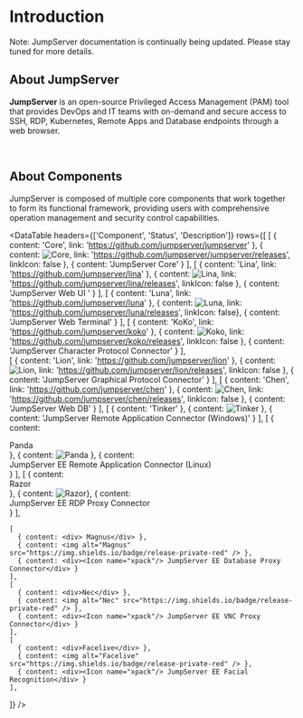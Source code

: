 
<ApplyTrialLicense />

# Introduction

Note: JumpServer documentation is continually being updated. Please stay tuned for more details.


## About JumpServer

**JumpServer** is an open-source Privileged Access Management (PAM) tool that provides DevOps and IT teams with on-demand and secure access to SSH, RDP, Kubernetes, Remote Apps and Database endpoints through a web browser.

<br/>

<SmartArchitectureDiagram />

## About Components

JumpServer is composed of multiple core components that work together to form its functional framework, providing users with comprehensive operation management and security control capabilities.

<DataTable
  headers={['Component', 'Status', 'Description']}
  rows={[
    [
      { content: 'Core', link: 'https://github.com/jumpserver/jumpserver' },
      { content: <img alt="Core" src="https://img.shields.io/github/release/jumpserver/jumpserver.svg" />, link: 'https://github.com/jumpserver/jumpserver/releases', linkIcon: false },
      { content: 'JumpServer Core' }
    ],
    [
      { content: 'Lina', link: 'https://github.com/jumpserver/lina' },
      { content: <img alt="Lina" src="https://img.shields.io/github/release/jumpserver/lina.svg" />, link: 'https://github.com/jumpserver/lina/releases', linkIcon: false },
      { content: 'JumpServer Web UI  ' }
    ],
    [
      { content: 'Luna', link: 'https://github.com/jumpserver/luna' },
      { content: <img alt="Luna" src="https://img.shields.io/github/release/jumpserver/luna.svg" />, link: 'https://github.com/jumpserver/luna/releases', linkIcon: false},
      { content: 'JumpServer Web Terminal' }
    ],
    [
      { content: 'KoKo', link: 'https://github.com/jumpserver/koko' },
      { content: <img alt="Koko" src="https://img.shields.io/github/release/jumpserver/koko.svg" />, link: 'https://github.com/jumpserver/koko/releases', linkIcon: false },
      { content: 'JumpServer Character Protocol Connector' }
    ],    
    [
      { content: 'Lion', link: 'https://github.com/jumpserver/lion' },
      { content: <img alt="Lion" src="https://img.shields.io/github/release/jumpserver/lion.svg" />, link: 'https://github.com/jumpserver/lion/releases', linkIcon: false },
      { content: 'JumpServer Graphical Protocol Connector' }
    ],
    [
      { content: 'Chen', link: 'https://github.com/jumpserver/chen' },
      { content: <img alt="Chen" src="https://img.shields.io/github/release/jumpserver/chen.svg" />, link: 'https://github.com/jumpserver/chen/releases', linkIcon: false },
      { content: 'JumpServer Web DB' }
    ],
    [
      { content: 'Tinker' },
      { content: <img alt="Tinker" src="https://img.shields.io/badge/release-private-red" /> },
      { content: 'JumpServer Remote Application Connector (Windows)' }
    ],
    [
      { content: <div>Panda</div> },
      { content: <img alt="Panda" src="https://img.shields.io/badge/release-private-red" /> },
      { content: <div><Icon name="xpack"/> JumpServer EE Remote Application Connector (Linux)</div> }
    ],
    [
      { content: <div>Razor</div> },
      { content: <img alt="Razor" src="https://img.shields.io/badge/release-private-red" />},
      { content: <div><Icon name="xpack"/> JumpServer EE RDP Proxy Connector</div> }
    ],

    [
      { content: <div> Magnus</div> },
      { content: <img alt="Magnus" src="https://img.shields.io/badge/release-private-red" /> },
      { content: <div><Icon name="xpack"/> JumpServer EE Database Proxy Connector</div> }
    ],
    [
      { content: <div>Nec</div> },
      { content: <img alt="Nec" src="https://img.shields.io/badge/release-private-red" /> },
      { content: <div><Icon name="xpack"/> JumpServer EE VNC Proxy Connector</div> }
    ],
    [
      { content: <div>Facelive</div> },
      { content: <img alt="Facelive" src="https://img.shields.io/badge/release-private-red" /> },
      { content: <div><Icon name="xpack"/> JumpServer EE Facial Recognition</div> }
    ],
  ]}
/>
